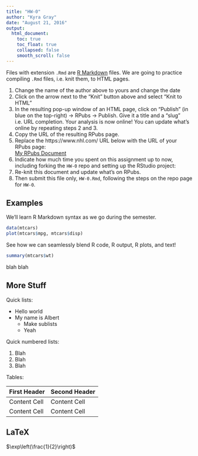 ```yaml
---
title: "HW-0"
author: "Kyra Gray"
date: "August 21, 2016"
output:
  html_document:
    toc: true
    toc_float: true
    collapsed: false
    smooth_scroll: false
---
```


Files with extension `.Rmd` are [R Markdown](http://rmarkdown.rstudio.com/) files.
We are going to practice compiling `.Rmd` files, i.e. knit them, to HTML pages.

1. Change the name of the author above to yours and change the date
1. Click on the arrow next to the "Knit" button above and select "Knit to HTML"
1. In the resulting pop-up window of an HTML page, click on "Publish" (in blue
on the top-right) -> RPubs -> Publish. Give it a title and a "slug" i.e. URL
completion. Your analysis is now online! You can update what's online by
repeating steps 2 and 3.
1. Copy the URL of the resulting RPubs page.
1. Replace the https://www.nhl.com/ URL below with the URL of your RPubs page:  
[My RPubs Document](https://www.nhl.com/)
1. Indicate how much time you spent on this assignment up to now, 
including forking the `HW-0` repo and setting up the RStudio project: 
1. Re-knit this document and update what's on RPubs.
1. Then submit this file only, `HW-0.Rmd`, following the steps on the repo page for `HW-0`.


## Examples

We'll learn R Markdown syntax as we go during the semester.

```r
data(mtcars)
plot(mtcars$mpg, mtcars$disp)
```

See how we can seamlessly blend R code, R output, R plots, and text!

```r
summary(mtcars$wt)
```

blah blah


## More Stuff

Quick lists:

* Hello world
* My name is Albert
    + Make sublists
    + Yeah
    

Quick numbered lists:

1. Blah
1. Blah
1. Blah

Tables:

First Header  | Second Header
------------- | -------------
Content Cell  | Content Cell
Content Cell  | Content Cell


## LaTeX

$\exp\left(\frac{1}{2}\right)$
